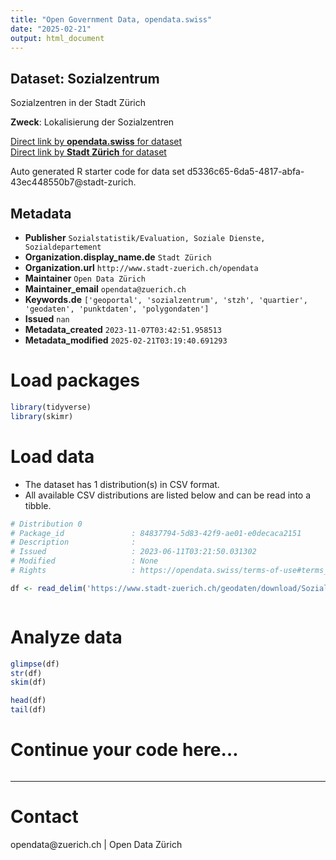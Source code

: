 ```yaml
---
title: "Open Government Data, opendata.swiss"
date: "2025-02-21"
output: html_document
---
```


## Dataset: Sozialzentrum

Sozialzentren in der Stadt Zürich

**Zweck**: Lokalisierung der Sozialzentren

[Direct link by **opendata.swiss** for dataset](https://opendata.swiss/de/dataset/sozialzentrum2)<br>
[Direct link by **Stadt Zürich** for dataset](https://data.stadt-zuerich.ch/dataset/geo_sozialzentrum)

Auto generated R starter code for data set d5336c65-6da5-4817-abfa-43ec448550b7@stadt-zurich.

## Metadata

- **Publisher** `Sozialstatistik/Evaluation, Soziale Dienste, Sozialdepartement`
- **Organization.display_name.de** `Stadt Zürich`
- **Organization.url** `http://www.stadt-zuerich.ch/opendata`
- **Maintainer** `Open Data Zürich`
- **Maintainer_email** `opendata@zuerich.ch`
- **Keywords.de** `['geoportal', 'sozialzentrum', 'stzh', 'quartier', 'geodaten', 'punktdaten', 'polygondaten']`
- **Issued** `nan`
- **Metadata_created** `2023-11-07T03:42:51.958513`
- **Metadata_modified** `2025-02-21T03:19:40.691293`


# Load packages

```r

library(tidyverse)
library(skimr)

```

# Load data

-   The dataset has 1 distribution(s) in CSV format.
-   All available CSV distributions are listed below and can be read into a tibble.

```r

# Distribution 0
# Package_id               : 84837794-5d83-42f9-ae01-e0decaca2151
# Description              : 
# Issued                   : 2023-06-11T03:21:50.031302
# Modified                 : None
# Rights                   : https://opendata.swiss/terms-of-use#terms_open

df <- read_delim('https://www.stadt-zuerich.ch/geodaten/download/Sozialzentrum?format=10008')



```

# Analyze data

```r

glimpse(df)
str(df)
skim(df)

head(df)
tail(df)

```

# Continue your code here...

```r

```

------------------------------------------------------------------------

# Contact

opendata@zuerich.ch | Open Data Zürich
